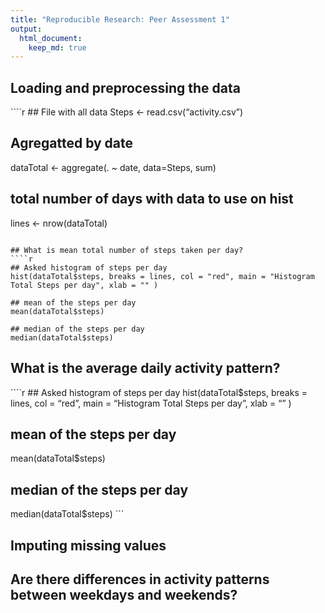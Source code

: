 ```yaml
---
title: "Reproducible Research: Peer Assessment 1"
output: 
  html_document: 
    keep_md: true
---
```



## Loading and preprocessing the data

````r
## File with all data
Steps <- read.csv("activity.csv")

## Agregatted by date
dataTotal <- aggregate(. ~ date, data=Steps, sum)

## total number of days with data to use on hist
lines <- nrow(dataTotal)
 
```

## What is mean total number of steps taken per day?
````r
## Asked histogram of steps per day
hist(dataTotal$steps, breaks = lines, col = "red", main = "Histogram Total Steps per day", xlab = "" )

## mean of the steps per day
mean(dataTotal$steps)

## median of the steps per day
median(dataTotal$steps)
```



## What is the average daily activity pattern?
````r
## Asked histogram of steps per day
hist(dataTotal$steps, breaks = lines, col = "red", main = "Histogram Total Steps per day", xlab = "" )

## mean of the steps per day
mean(dataTotal$steps)

## median of the steps per day
median(dataTotal$steps)
```


## Imputing missing values



## Are there differences in activity patterns between weekdays and weekends?
